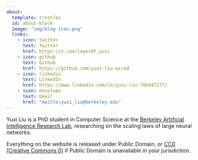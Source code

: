 ```yaml
---
about:
  template: trestles
  id: about-block
  image: "img/blog icon.png"
  links:
    - icon: twitter
      text: Twitter
      href: https://x.com/layer07_yuxi
    - icon: github
      text: Github
      href: https://github.com/yuxi-liu-wired
    - icon: linkedin
      text: LinkedIn
      href: https://www.linkedin.com/in/yuxi-liu-78b947277/
    - icon: envelope
      text: Email
      href: "mailto:yuxi_liu@berkeley.edu"  
---
```



::: {#about-block}

Yuxi Liu is a PhD student in Computer Science at the [Berkeley Artificial Intelligence Research Lab](https://bair.berkeley.edu/), researching on the scaling laws of large neural networks.

Everything on the website is released under Public Domain, or [CC0 (Creative Commons 0)](https://creativecommons.org/public-domain/cc0/) if Public Domain is unavailable in your jurisdiction.

:::


